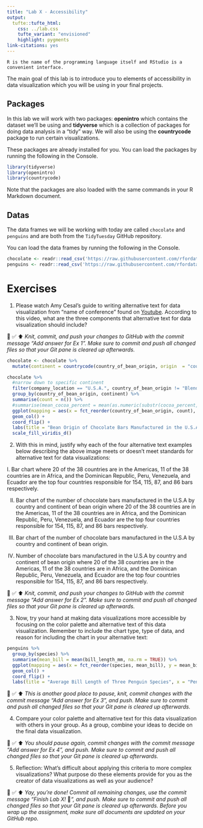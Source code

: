 ```yaml
---
title: "Lab X - Accessibility"
output: 
  tufte::tufte_html:
    css: ../lab.css
    tufte_variant: "envisioned"
    highlight: pygments
link-citations: yes
---
```


```marginfigure
R is the name of the programming language itself and RStudio is a convenient interface.
```

The main goal of this lab is to introduce you to elements of accessibility in data visualization which you will be using in your final projects.

## Packages

In this lab we will work with two packages: **openintro** which contains the dataset we'll be using and **tidyverse** which is a collection of packages for doing data analysis in a "tidy" way. We will also be using the **countrycode** package to run certain visualizations.

These packages are already installed for you.
You can load the packages by running the following in the Console.

```r
library(tidyverse) 
library(openintro)
library(countrycode)
```

Note that the packages are also loaded with the same commands in your R Markdown document.

## Datas

The data frames we will be working with today are called `chocolate` and `penguins` and are both from the `TidyTuesday` GitHub repository.

You can load the data frames by running the following in the Console.

```r
chocolate <- readr::read_csv('https://raw.githubusercontent.com/rfordatascience/tidytuesday/master/data/2022/2022-01-18/chocolate.csv')
penguins <- readr::read_csv('https://raw.githubusercontent.com/rfordatascience/tidytuesday/master/data/2020/2020-07-28/penguins.csv')
```


# Exercises

1.  Please watch Amy Cesal's guide to writing alternative text for data visualization from "name of conference" found on [Youtube](https://www.youtube.com/watch?v=nBcR95S0F0o). According to this video, what are the three components that alternative text for data visualization should include?

🧶 ✅ ⬆️ *Knit, commit, and push your changes to GitHub with the commit message "Add answer for Ex 1". Make sure to commit and push all changed files so that your Git pane is cleared up afterwards.*

```r
chocolate <- chocolate %>%
  mutate(continent = countrycode(country_of_bean_origin, origin  = "country.name", destination = "continent"))
```

```r
chocolate %>%
  #narrow down to specific continent
  filter(company_location == "U.S.A.", country_of_bean_origin != "Blend") %>%
  group_by(country_of_bean_origin, continent) %>%
  summarise(count = n()) %>%
  #summarise(mean_cocoa_percent = mean(as.numeric(substr(cocoa_percent, start = 1, stop = 2)), na.rm = TRUE)) %>%
  ggplot(mapping = aes(x = fct_reorder(country_of_bean_origin, count), y = count, fill = continent)) +
  geom_col() + 
  coord_flip() +
  labs(title = "Bean Origin of Chocolate Bars Manufactured in the U.S.A.", y = "Number of Chocolate Bars Manufactured in the U.S.A.", x = "Country of Bean Origin", fill = "Continent") +
  scale_fill_viridis_d() 
```

2. With this in mind, justify why each of the four alternative text examples below describing the above image meets or doesn't meet standards for alternative text for data visualizations: 

I. Bar chart where 20 of the 38 countries are in the Americas, 11 of the 38 countries are in Africa, and the Dominican Republic, Peru, Venezuela, and Ecuador are the top four countries responsible for 154, 115, 87, and 86 bars respectively. 

II. Bar chart of the number of chocolate bars manufactured in the U.S.A by country and continent of bean origin where 20 of the 38 countries are in the Americas, 11 of the 38 countries are in Africa, and the Dominican Republic, Peru, Venezuela, and Ecuador are the top four countries responsible for 154, 115, 87, and 86 bars respectively. 

III. Bar chart of the number of chocolate bars manufactured in the U.S.A by country and continent of bean origin.

IV. Number of chocolate bars manufactured in the U.S.A by country and continent of bean origin where 20 of the 38 countries are in the Americas, 11 of the 38 countries are in Africa, and the Dominican Republic, Peru, Venezuela, and Ecuador are the top four countries responsible for 154, 115, 87, and 86 bars respectively. 

🧶 ✅ ⬆️ *Knit, commit, and push your changes to GitHub with the commit message "Add answer for Ex 2". Make sure to commit and push all changed files so that your Git pane is cleared up afterwards.*

3. Now, try your hand at making data visualizations more accessible by focusing on the color palette and alternative text of this data visualization. Remember to include the chart type, type of data, and reason for including the chart in your alternative text:

```r
penguins %>%
  group_by(species) %>%
  summarise(mean_bill = mean(bill_length_mm, na.rm = TRUE)) %>%
  ggplot(mapping = aes(x = fct_reorder(species, mean_bill), y = mean_bill, fill = species)) +
  geom_col() + 
  coord_flip() +
  labs(title = "Average Bill Length of Three Penguin Species", x = "Penguin Species", y = "Average Bill Length in Millimeters", fill = "Penguin Species") 
```

🧶 ✅ ⬆️ *This is another good place to pause, knit, commit changes with the commit message "Add answer for Ex 3", and push. Make sure to commit and push all changed files so that your Git pane is cleared up afterwards.*

4. Compare your color palette and alternative text for this data visualization with others in your group. As a group, combine your ideas to decide on the final data visualization.

🧶 ✅ ⬆️ *You should pause again, commit changes with the commit message "Add answer for Ex 4", and push. Make sure to commit and push all changed files so that your Git pane is cleared up afterwards.*

5. Reflection: What's difficult about applying this criteria to more complex visualizations? What purpose do these elements provide for you as the creator of data visualizations as well as your audience?

🧶 ✅ ⬆️ *Yay, you're done! Commit all remaining changes, use the commit message "Finish Lab X!* 💪*", and push. Make sure to commit and push all changed files so that your Git pane is cleared up afterwards. Before you wrap up the assignment, make sure all documents are updated on your GitHub repo.*
